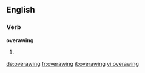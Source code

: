 ==English==

===Verb===
'''overawing'''

# {{present participle of|[[overawe]]}}

[[de:overawing]]
[[fr:overawing]]
[[it:overawing]]
[[vi:overawing]]